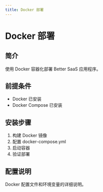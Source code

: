 ```yaml
---
title: Docker 部署
---
```


# Docker 部署

## 简介

使用 Docker 容器化部署 Better SaaS 应用程序。

## 前提条件

- Docker 已安装
- Docker Compose 已安装

## 安装步骤

1. 构建 Docker 镜像
2. 配置 docker-compose.yml
3. 启动容器
4. 验证部署

## 配置说明

Docker 配置文件和环境变量的详细说明。